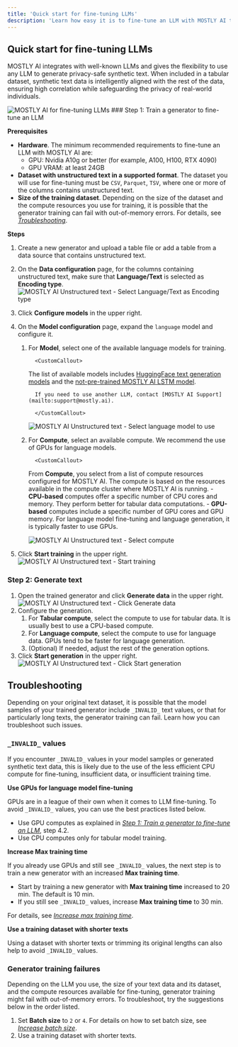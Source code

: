 ```yaml
---
title: 'Quick start for fine-tuning LLMs'
description: 'Learn how easy it is to fine-tune an LLM with MOSTLY AI to train and generate unstructured synthetic text data.'
---
```



## Quick start for fine-tuning LLMs

MOSTLY AI integrates with well-known LLMs and gives the flexibility to use any LLM to generate privacy-safe synthetic text. When included in a tabular dataset, synthetic text data is intelligently aligned with the rest of the data, ensuring high correlation while safeguarding the privacy of real-world individuals.

<Image src="/docimages/quickstart/unstructured-text/splash-unstructured-text.webp" alt="MOSTLY AI for fine-tuning LLMs" width={800} height={300} />

<Steps>
### Step 1: Train a generator to fine-tune an LLM

**Prerequisites**

- **Hardware**. The minimum recommended requirements to fine-tune an LLM with MOSTLY AI are:
  - GPU: Nvidia A10g or better (for example, A100, H100, RTX 4090)
  - GPU VRAM: at least 24GB
- **Dataset with unstructured text in a supported format**. The dataset you will use for fine-tuning must be `CSV`, `Parquet`, `TSV`, where one or more of the columns contains unstructured text.
- **Size of the training dataset**. Depending on the size of the dataset and the compute resources you use for training, it is possible that the generator training can fail with out-of-memory errors. For details, see [_Troubleshooting_](#troubleshooting).

**Steps**

1.  Create a new generator and upload a table file or add a table from a data source that contains unstructured text.
2.  On the **Data configuration** page, for the columns containing unstructured text, make sure that **Language/Text** is selected as **Encoding type**.
    <Image src="/docimages/quickstart/unstructured-text/01-generator-configuration-01-select-language-text.webp" alt="MOSTLY AI Unstructured text - Select Language/Text as Encoding type" width={800} height={300} />
3.  Click **Configure models** in the upper right.
4.  On the **Model configuration** page, expand the `language` model and configure it.

    1.  For **Model**, select one of the available language models for training.

              <CustomCallout>

        The list of available models includes [HuggingFace text generation models](/generators/configure/set-encoding-types#huggingface-text-models) and the [not-pre-trained MOSTLY AI LSTM model](/generators/configure/set-encoding-types#mostly-ai-lstm).

              If you need to use another LLM, contact [MOSTLY AI Support](mailto:support@mostly.ai).

              </CustomCallout>

        <Image src="/docimages/quickstart/unstructured-text/01-generator-configuration-02-select-language-model.webp" alt="MOSTLY AI Unstructured text - Select language model to use" width={800} height={300} />

    2.  For **Compute**, select an available compute. We recommend the use of GPUs for language models.

              <CustomCallout>

        From **Compute**, you select from a list of compute resources configured for MOSTLY AI. The compute is based on the resources available in the compute cluster where MOSTLY AI is running. - **CPU-based** computes offer a specific number of CPU cores and memory. They perform better for tabular data computations. - **GPU-based** computes include a specific number of GPU cores and GPU memory. For language model fine-tuning and language generation, it is typically faster to use GPUs.

        </CustomCallout>

        <Image src="/docimages/quickstart/unstructured-text/01-generator-configuration-03-select-compute.webp" alt="MOSTLY AI Unstructured text - Select compute" width={800} height={300} />

5.  Click **Start training** in the upper right.
    <Image src="/docimages/quickstart/unstructured-text/01-generator-configuration-04-click-start-training.webp" alt="MOSTLY AI Unstructured text - Start training" width={800} height={300} />

### Step 2: Generate text

1. Open the trained generator and click **Generate data** in the upper right.
   <Image src="/docimages/quickstart/unstructured-text/02-generate-unstructured-text-01-click-generate-data.webp" alt="MOSTLY AI Unstructured text - Click Generate data" width={800} height={300} />
2. Configure the generation.
   1. For **Tabular compute**, select the compute to use for tabular data. It is usually best to use a CPU-based compute.
   2. For **Language compute**, select the compute to use for language data. GPUs tend to be faster for language generation.
   3. (Optional) If needed, adjust the rest of the generation options.
3. Click **Start generation** in the upper right.
   <Image src="/docimages/quickstart/unstructured-text/02-generate-unstructured-text-02-click-start-generation.webp" alt="MOSTLY AI Unstructured text - Click Start generation" width={800} height={300} />

</Steps>

## Troubleshooting

Depending on your original text dataset, it is possible that the model samples of your trained generator include `_INVALID_` text values, or that for particularly long texts, the generator training can fail. Learn how you can troubleshoot such issues.

### `_INVALID_` values

If you encounter `_INVALID_` values in your model samples or generated synthetic text data, this is likely due to the use of the less efficient CPU compute for fine-tuning, insufficient data, or insufficient training time.

**Use GPUs for language model fine-tuning**

GPUs are in a league of their own when it comes to LLM fine-tuning. To avoid `_INVALID_` values, you can use the best practices listed below.

- Use GPU computes as explained in [_Step 1: Train a generator to fine-tune an LLM_](#step-1-train-a-generator-to-fine-tune-an-llm), step 4.2.
- Use CPU computes only for tabular model training.

**Increase Max training time**

If you already use GPUs and still see `_INVALID_` values, the next step is to train a new generator with an increased **Max training time**.

- Start by training a new generator with **Max training time** increased to 20 min. The default is 10 min.
- If you still see `_INVALID_` values, increase **Max training time** to 30 min.

For details, see [_Increase max training time_](/generators/configure/improve-model-accuracy#use-the-accuracy-preset-to-increase-training-time).

**Use a training dataset with shorter texts**

Using a dataset with shorter texts or trimming its original lengths can also help to avoid `_INVALID_` values.

### Generator training failures

Depending on the LLM you use, the size of your text data and its dataset, and the compute resources available for fine-tuning, generator training might fail with out-of-memory errors. To troubleshoot, try the suggestions below in the order listed.

1. Set **Batch size** to `2` or `4`. For details on how to set batch size, see [_Increase batch size_](/generators/configure/speed-up-training#increase-batch-size).
2. Use a training dataset with shorter texts.
